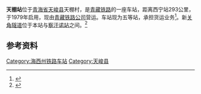 {{Infobox China railway station
|车站名称 = 天棚站
|图片 = 
|图片介绍 = 
|车站拼音 = Tianpeng
|英文名称 = Tianpeng Railway Station
|车站代码 = 43673<ref>{{cite book|title=中华人民共和国铁路车站代码（GB/T 10302-2010）|publisher=中国标准出版社|year=2010|isbn=155066140495|ignore-isbn-error=true|pages=35}}</ref>
|电报码 = 
|拼音码 = 
|address ={{CHN}}[[青海省|青海省]][[海西蒙古族藏族自治州|海西蒙古族藏族自治州]][[天峻县|天峻县]]天棚村
|坐标 = {{coord|37.191758|N|99.192358|E|display=inline,title}}
|线路 = [[青藏铁路|青藏铁路]]
|车站等级 = [[五等站_(中铁)|五等站]]
}}
'''天棚站'''位于[[青海省|青海省]][[天峻县|天峻县]]天棚村，是[[青藏铁路|青藏铁路]]的一座车站，距离西宁站293公里，于1979年启用，现由[[青藏铁路公司|青藏铁路公司]]营运。车站现为五等站，承担货运业务<ref>{{cite book|title=中国铁路站名词典|author=孙本祥|publisher=中国铁道出版社|date=2003年4月}}</ref>。新[[关角隧道|关角隧道]]位于本站与[[察汗诺站|察汗诺站]]之间。<ref>{{cite news|author=骆晓飞|coauthors=李亚光|url=http://news.xinhuanet.com/fortune/2014-12/28/c_1113803464.htm|title=世界最长高原铁路隧道——逾32公里长的新关角隧道通车|publisher=[[新华网|新华网]]|date=2014-12-28|accessdate=2016-06-14|archive-date=2016-03-04|archive-url=https://web.archive.org/web/20160304120533/http://news.xinhuanet.com/fortune/2014-12/28/c_1113803464.htm|dead-url=no}}</ref>

== 参考资料 ==
{{reflist}}

{{青藏铁路}}

{{China-rail-stub}}
[[Category:海西州铁路车站|Category:海西州铁路车站]]
[[Category:天峻县|Category:天峻县]]
